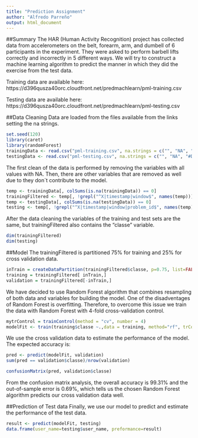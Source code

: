 ```yaml
---
title: "Prediction Assignment"
author: "Alfredo Parreño"
output: html_document
---
```


##Summary
The HAR (Human Activity Recognition) project has collected data from accelerometers on the belt, forearm, arm, and dumbell of 6 participants in the experiment. They were asked to perform barbell lifts correctly and incorrectly in 5 different ways. We will try to construct a machine learning algorithm to predict the manner in which they did the exercise from the test data. 

Training data are available here: https://d396qusza40orc.cloudfront.net/predmachlearn/pml-training.csv

Testing data are available here: https://d396qusza40orc.cloudfront.net/predmachlearn/pml-testing.csv

##Data Cleaning
Data are loaded from the files available from the links setting the na strings. 
```r
set.seed(120)
library(caret)
library(randomForest)
trainingData <- read.csv("pml-training.csv", na.strings = c("", "NA", "#DIV/0!"))
testingData <- read.csv("pml-testing.csv", na.strings = c("", "NA", "#DIV/0!"))
```

The first clean of the data is performed by removing the variables with all values with NA. Then, there are other variables that are removed as well due to they don´t contribute to the model.
```r
temp <- trainingData[, colSums(is.na(trainingData)) == 0]
trainingFiltered <- temp[, !grepl("^X|timestamp|window$", names(temp))]
temp <- testingData[, colSums(is.na(testingData)) == 0]
testing <- temp[, !grepl("^X|timestamp|window|problem_id$", names(temp))]
```

After the data cleaning the variables of the training and test sets are the same, but trainingFiltered also contains the "classe" variable.
```r
dim(trainingFiltered)
dim(testing)
```

##Model
The trainingFiltered is partitioned 75% for training and 25% for cross validation data.
```r
inTrain = createDataPartition(trainingFiltered$classe, p=0.75, list=FALSE)
training = trainingFiltered[ inTrain,]
validation = trainingFiltered[-inTrain,]
```

We have decided to use Random Forest algorithm that combines resampling of both data and variables for building the model.
One of the disadventages of Random Forest is overfitting. Therefore, to overcome this issue we train the data with Random Forest with 4-fold cross-validation control.
```r
mytrControl = trainControl(method = "cv", number = 4)
modelFit <- train(training$classe ~.,data = training, method="rf", trControl = mytrControl)
```

We use the cross validation data to estimate the performance of the model.
The expected accuracy is:
```r
pred <- predict(modelFit, validation)
sum(pred == validation$classe)/nrow(validation)
```

```r
confusionMatrix(pred, validation$classe)
```
From the confusion matrix analysis, the overall accuracy is 99.31% and the out-of-sample error is 0.69%, which tells us the chosen Random Forest algorithm predicts our cross validation data well.

##Prediction of Test data
Finally, we use our model to predict and estimate the performance of the test data.
```r
result <- predict(modelFit, testing)
data.frame(user_name=testing$user_name, preformance=result)
```


